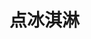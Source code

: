 # 点冰淇淋
<ScDc />
<br />
<Dialog>
#### Hi! How can I help you?
# I'd like two [scoops:scoop/n.] of ice cream.
#### [Cone] or cup?
# What kind of cones do you have?
#### We have [wafer/n.] and [waffle/n.] cones.
# I'll have a waffle cone.
#### What ice cream [flavors:flavor/n.] would you like?
# Mint chocolate and strawberry. Do you have [sorbets:sorbet/n.]?
#### Yes, we do.
# I'll change my order then. I'd like lemon sorbet and mint chocolate.
#### OK. Give me a minute.
</Dialog>
